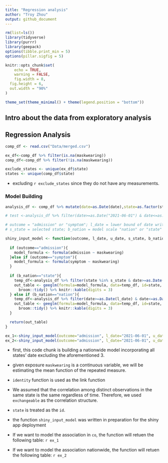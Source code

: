 ---
title: "Regression analysis"
author: "Troy Zhou"
output: github_document
---

```{r load_package, echo = FALSE, message=FALSE}
rm(list=ls())
library(tidyverse)
library(purrr)
library(geepack)
options(tibble.print_min = 5)
options(pillar.sigfig = 5)

knitr::opts_chunk$set(
	echo = TRUE,
	warning = FALSE,
	fig.width = 8, 
  fig.height = 6,
  out.width = "90%"
)

theme_set(theme_minimal() + theme(legend.position = "bottom"))

```

## Intro about the data from exploratory analysis

## Regression Analysis
```{r import_data}
comp_df <- read.csv("Data/merged.csv")

ex_df<-comp_df %>% filter(is.na(maskwearing))
comp_df<-comp_df %>% filter(!is.na(maskwearing))

exclude_states <- unique(ex_df$state)
states <- unique(comp_df$state)
```

* excluding ``r exclude_states`` since they do not have any measurements.

### Model Building

```{r}
analysis_df <- comp_df %>% mutate(date=as.Date(date),state=as.factor(state)) %>% arrange(state,date) %>% select(state,date,maskwearing,symptom,admission,everything())

# test <-analysis_df %>% filter(date>=as.Date("2021-06-01") & date<=as.Date("2022-04-01"))

# outcome = "admission" or "symptom"; l_date = lower bound of date written as "YYYY-MM-DD"; u_date = upper bound of date written as "YYYY-MM-DD"
# s_state = selected state; b_nation = model scale "nation" or "state" -wide

shiny_input_model <- function(outcome, l_date, u_date, s_state, b_nation){
  
  if (outcome=="admission"){
    model_formula <- formula(admission ~ maskwearing)
  }else if (outcome=="symptom"){
    model_formula <- formula(symptom ~ maskwearing)
  }
  
  if (b_nation=="state"){
    temp_df<-analysis_df %>% filter(state %in% s_state & date>=as.Date(l_date) & date<=as.Date(u_date))
    out_table <- geeglm(formula=model_formula, data=temp_df, id=state, family=gaussian("identity"),corstr="exchangeable",std.err = "san.se") %>% 
      broom::tidy() %>% knitr::kable(digits = 3) 
  } else if (b_nation=="nation"){
    temp_df<-analysis_df %>% filter(date>=as.Date(l_date) & date<=as.Date(u_date))
    out_table <- geeglm(formula=model_formula, data=temp_df, id=state, family=gaussian("identity"),corstr="exchangeable",std.err = "san.se") %>% 
      broom::tidy() %>% knitr::kable(digits = 3) 
  }

  return(out_table)
}

ex_1<-shiny_input_model(outcome="admission", l_date="2021-06-01", u_date="2022-04-01", s_state="co", b_nation="state")
ex_2<-shiny_input_model(outcome="admission", l_date="2021-06-01", u_date="2022-04-01", s_state=NA, b_nation="nation")

```

* first, this code chunk is building a nationwide model incorporating all states' date excluding the aforementioned 3.

* given exposure `maskwearing` is a continuous variable, we will be estimating the mean function of the repeated measure.

* `identity` function is used as the link function

* We assumed that the correlation among distinct observations in the same state is the same regardless of time. Therefore, we used `exchangeable` as the correlation structure.

* `state` is treated as the `id`.

* the function `shiny_input_model` was written in preparation for the shiny app deployment

* If we want to model the association in `co`, the function will retuen the following table: `r ex_1`

* If we want to model the association nationwide, the function will retuen the following table: `r ex_2`



